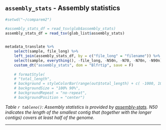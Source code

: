 
## `assembly_stats` - Assembly statistics



```r

#setwd("~/comparem2")

#assembly_stats_df = read_tsv(glob$assembly_stats) 
assembly_stats_df = read_tsv(glob_list$assembly_stats) 
        

metadata_translate %>%
    select(sample, file_long) %>%
    left_join(assembly_stats_df, by = c("file_long" = "filename")) %>%
    select(sample, everything(), -file_long, -N50n, -N70, -N70n, -N90n) %>% 
    custom_dt("assembly_stats", dom = "Blfrtip", save = F)
    
    # formatStyle(
    # "total_length",
    # background = styleColorBar(range(out$total_length) + c( -1000, 1000), 'lightblue'),
    # backgroundSize = "100% 90%",
    # backgroundRepeat = "no-repeat",
    # backgroundPosition = "center")


```

*Table `r tableno()`: Assembly statistics is provided by [assembly-stats](https://github.com/sanger-pathogens/assembly-stats#assembly-stats). N50 indicates the length of the smallest contig that (together with the longer contigs) covers at least half of the genome.*

---